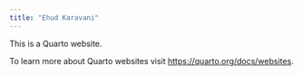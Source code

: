 ```yaml
---
title: "Ehud Karavani"
---
```


This is a Quarto website.

To learn more about Quarto websites visit <https://quarto.org/docs/websites>.
